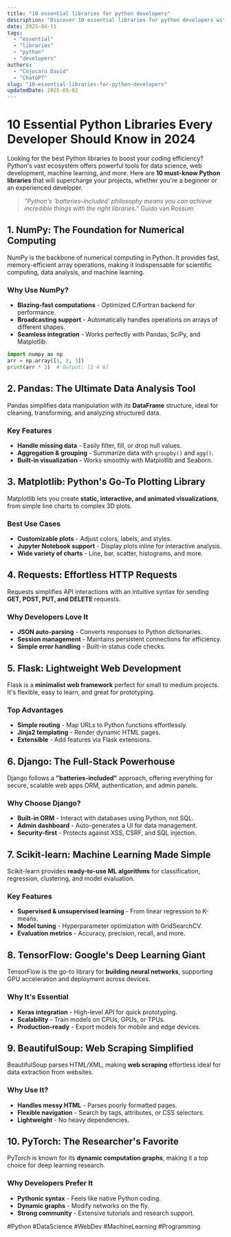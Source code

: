 ```yaml
---
title: "10 essential libraries for python developers"
description: "Discover 10 essential libraries for python developers with this in-depth guide, providing actionable insights and practical tips to boost your knowledge and results."
date: 2025-04-11
tags:
  - "essential"
  - "libraries"
  - "python"
  - "developers"
authors:
  - "Cojocaru David"
  - "ChatGPT"
slug: "10-essential-libraries-for-python-developers"
updatedDate: 2025-05-02
---
```


# 10 Essential Python Libraries Every Developer Should Know in 2024  

Looking for the best Python libraries to boost your coding efficiency? Python's vast ecosystem offers powerful tools for data science, web development, machine learning, and more. Here are **10 must-know Python libraries** that will supercharge your projects, whether you're a beginner or an experienced developer.  

> *"Python's 'batteries-included' philosophy means you can achieve incredible things with the right libraries."*   Guido van Rossum  

## 1. NumPy: The Foundation for Numerical Computing  

NumPy is the backbone of numerical computing in Python. It provides fast, memory-efficient array operations, making it indispensable for scientific computing, data analysis, and machine learning.  

### Why Use NumPy?  
- **Blazing-fast computations** - Optimized C/Fortran backend for performance.  
- **Broadcasting support** - Automatically handles operations on arrays of different shapes.  
- **Seamless integration** - Works perfectly with Pandas, SciPy, and Matplotlib.  

```python
import numpy as np  
arr = np.array([1, 2, 3])  
print(arr * 2)  # Output: [2 4 6]  
```  

## 2. Pandas: The Ultimate Data Analysis Tool  

Pandas simplifies data manipulation with its **DataFrame** structure, ideal for cleaning, transforming, and analyzing structured data.  

### Key Features  
- **Handle missing data** - Easily filter, fill, or drop null values.  
- **Aggregation & grouping** - Summarize data with `groupby()` and `agg()`.  
- **Built-in visualization** - Works smoothly with Matplotlib and Seaborn.  

## 3. Matplotlib: Python's Go-To Plotting Library  

Matplotlib lets you create **static, interactive, and animated visualizations**, from simple line charts to complex 3D plots.  

### Best Use Cases  
- **Customizable plots** - Adjust colors, labels, and styles.  
- **Jupyter Notebook support** - Display plots inline for interactive analysis.  
- **Wide variety of charts** - Line, bar, scatter, histograms, and more.  

## 4. Requests: Effortless HTTP Requests  

Requests simplifies API interactions with an intuitive syntax for sending **GET, POST, PUT, and DELETE** requests.  

### Why Developers Love It  
- **JSON auto-parsing** - Converts responses to Python dictionaries.  
- **Session management** - Maintains persistent connections for efficiency.  
- **Simple error handling** - Built-in status code checks.  

## 5. Flask: Lightweight Web Development  

Flask is a **minimalist web framework** perfect for small to medium projects. It's flexible, easy to learn, and great for prototyping.  

### Top Advantages  
- **Simple routing** - Map URLs to Python functions effortlessly.  
- **Jinja2 templating** - Render dynamic HTML pages.  
- **Extensible** - Add features via Flask extensions.  

## 6. Django: The Full-Stack Powerhouse  

Django follows a **"batteries-included"** approach, offering everything for secure, scalable web apps ORM, authentication, and admin panels.  

### Why Choose Django?  
- **Built-in ORM** - Interact with databases using Python, not SQL.  
- **Admin dashboard** - Auto-generates a UI for data management.  
- **Security-first** - Protects against XSS, CSRF, and SQL injection.  

## 7. Scikit-learn: Machine Learning Made Simple  

Scikit-learn provides **ready-to-use ML algorithms** for classification, regression, clustering, and model evaluation.  

### Key Features  
- **Supervised & unsupervised learning** - From linear regression to K-means.  
- **Model tuning** - Hyperparameter optimization with GridSearchCV.  
- **Evaluation metrics** - Accuracy, precision, recall, and more.  

## 8. TensorFlow: Google's Deep Learning Giant  

TensorFlow is the go-to library for **building neural networks**, supporting GPU acceleration and deployment across devices.  

### Why It's Essential  
- **Keras integration** - High-level API for quick prototyping.  
- **Scalability** - Train models on CPUs, GPUs, or TPUs.  
- **Production-ready** - Export models for mobile and edge devices.  

## 9. BeautifulSoup: Web Scraping Simplified  

BeautifulSoup parses HTML/XML, making **web scraping** effortless ideal for data extraction from websites.  

### Why Use It?  
- **Handles messy HTML** - Parses poorly formatted pages.  
- **Flexible navigation** - Search by tags, attributes, or CSS selectors.  
- **Lightweight** - No heavy dependencies.  

## 10. PyTorch: The Researcher's Favorite  

PyTorch is known for its **dynamic computation graphs**, making it a top choice for deep learning research.  

### Why Developers Prefer It  
- **Pythonic syntax** - Feels like native Python coding.  
- **Dynamic graphs** - Modify networks on the fly.  
- **Strong community** - Extensive tutorials and research support.  

#Python #DataScience #WebDev #MachineLearning #Programming
